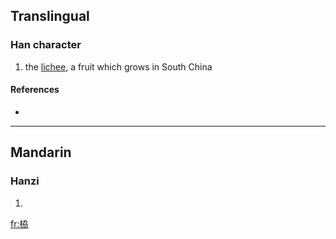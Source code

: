 ==Translingual==

===Han character===
{{Han char|rn=75|rad=木|as=06|sn=10|four=|canj=木大尸尸 (DKSS)}}

# the [[lichee]], a fruit which grows in South China

====References====
* {{Han ref|kx=0522.150|dkj=14702|hdz=21208.070|uh=681B|ud=26651}}

----

==Mandarin==

===Hanzi===
{{cmn-hanzi|pin=[[lì]] ([[li4]])|wg=li<sup>4</sup>}}

# {{defn|Mandarin|sort=木06}}

[[fr:栛]]